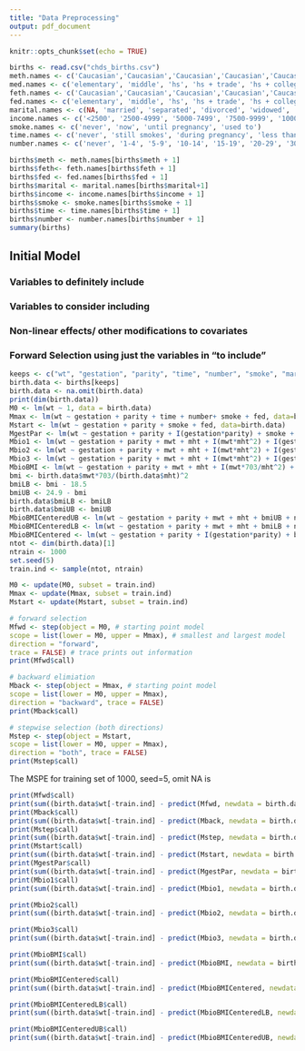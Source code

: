 ```yaml
---
title: "Data Preprocessing"
output: pdf_document
---
```


```r
knitr::opts_chunk$set(echo = TRUE)
```

```r
births <- read.csv("chds_births.csv")
meth.names <- c('Caucasian','Caucasian','Caucasian','Caucasian','Caucasian','Caucasian', 'Mexican', 'African-American', 'Asian', 'Mixed', 'Other')
med.names <- c('elementary', 'middle', 'hs', 'hs + trade', 'hs + college', 'college', 'trade', 'unclear')
feth.names <- c('Caucasian','Caucasian','Caucasian','Caucasian','Caucasian','Caucasian', 'Mexican', 'African-American', 'Asian', 'Mixed', 'Other')
fed.names <- c('elementary', 'middle', 'hs', 'hs + trade', 'hs + college', 'college', 'trade', 'unclear')
marital.names <- c(NA, 'married', 'separated', 'divorced', 'widowed', 'never married')
income.names <- c('<2500', '2500-4999', '5000-7499', '7500-9999', '10000-12499', '12500-14999', '15000-17499', '20000-22499', '>22500')
smoke.names <- c('never', 'now', 'until pregnancy', 'used to')
time.names <- c('never', 'still smokes', 'during pregnancy', 'less than a year', '1-2yrs', '2-3yrs', '3-4yrs', '5-9yrs', '10+yrs', 'quit - unknown then')
number.names <- c('never', '1-4', '5-9', '10-14', '15-19', '20-29', '30-39', '40-60', '>60', 'smoked, amount unknown')

births$meth <- meth.names[births$meth + 1]
births$feth<- feth.names[births$feth + 1]
births$fed <- fed.names[births$fed + 1]
births$marital <- marital.names[births$marital+1]
births$income <- income.names[births$income + 1]
births$smoke <- smoke.names[births$smoke + 1]
births$time <- time.names[births$time + 1]
births$number <- number.names[births$number + 1]
summary(births)
```
## Initial Model

### Variables to definitely include
\begin{enumerate}
\item gestation
\item parity
\item time
\item number
\item smoke
\item martial
\item fed
\item med
\end{enumerate}

### Variables to consider including
\begin{enumerate}
\item meth
\item feth
\item mage/fage (not both -- correlated)
\item mht/mwt (slightly correlated so probably not both -- mwt might be better)
\end{enumerate}

### Non-linear effects/ other modifications to covariates
\begin{itemize}
\item change grouping of smoke: group 0 and 3 together; 1 and 2 together to form "never/used to" and "now/until pregnancy"
\item change grouping of med/fed: (0, 1, 7) becomes group "no highschool/ highschool unclear", (3, 6) -> trade, (4, 5) -> college [the latter 2 groupings are relevant for fed more than med]
\item income* (have to fix with imputation first)
\end{itemize}


### Forward Selection using just the variables in "to include"
```r
keeps <- c("wt", "gestation", "parity", "time", "number", "smoke", "marital", "fed", "med", "mwt", "mht")
birth.data <- births[keeps]
birth.data <- na.omit(birth.data)
print(dim(birth.data))
M0 <- lm(wt ~ 1, data = birth.data)
Mmax <- lm(wt ~ gestation + parity + time + number+ smoke + fed, data=birth.data)
Mstart <- lm(wt ~ gestation + parity + smoke + fed, data=birth.data)
MgestPar <- lm(wt ~ gestation + parity + I(gestation*parity) + smoke + fed, data = birth.data)
Mbio1 <- lm(wt ~ gestation + parity + mwt + mht + I(mwt*mht^2) + I(gestation*parity) + time, data = birth.data)
Mbio2 <- lm(wt ~ gestation + parity + mwt + mht + I(mwt*mht^2) + I(gestation*parity) + smoke, data = birth.data)
Mbio3 <- lm(wt ~ gestation + parity + mwt + mht + I(mwt*mht^2) + I(gestation*parity) + number, data = birth.data)
MbioBMI <- lm(wt ~ gestation + parity + mwt + mht + I(mwt*703/mht^2) + I(gestation*parity) + number, data = birth.data)
bmi <- birth.data$mwt*703/(birth.data$mht)^2
bmiLB <- bmi - 18.5
bmiUB <- 24.9 - bmi
birth.data$bmiLB <- bmiLB
birth.data$bmiUB <- bmiUB
MbioBMICenteredUB <- lm(wt ~ gestation + parity + mwt + mht + bmiUB + number, data = birth.data)
MbioBMICenteredLB <- lm(wt ~ gestation + parity + mwt + mht + bmiLB + number, data = birth.data)
MbioBMICentered <- lm(wt ~ gestation + parity + I(gestation*parity) + bmiUB + number, data = birth.data)
ntot <- dim(birth.data)[1]
ntrain <- 1000
set.seed(5)
train.ind <- sample(ntot, ntrain)

M0 <- update(M0, subset = train.ind)
Mmax <- update(Mmax, subset = train.ind)
Mstart <- update(Mstart, subset = train.ind)
```
```r
# forward selection
Mfwd <- step(object = M0, # starting point model
scope = list(lower = M0, upper = Mmax), # smallest and largest model
direction = "forward", 
trace = FALSE) # trace prints out information
print(Mfwd$call)
```
```r
# backward elimiation
Mback <- step(object = Mmax, # starting point model
scope = list(lower = M0, upper = Mmax),
direction = "backward", trace = FALSE)
print(Mback$call)
```
```r
# stepwise selection (both directions)
Mstep <- step(object = Mstart,
scope = list(lower = M0, upper = Mmax),
direction = "both", trace = FALSE)
print(Mstep$call)
```

The MSPE for training set of 1000, seed=5, omit NA is 
```r
print(Mfwd$call)
print(sum((birth.data$wt[-train.ind] - predict(Mfwd, newdata = birth.data[-train.ind,]))^2))
print(Mback$call)
print(sum((birth.data$wt[-train.ind] - predict(Mback, newdata = birth.data[-train.ind,]))^2))
print(Mstep$call)
print(sum((birth.data$wt[-train.ind] - predict(Mstep, newdata = birth.data[-train.ind,]))^2))
print(Mstart$call)
print(sum((birth.data$wt[-train.ind] - predict(Mstart, newdata = birth.data[-train.ind,]))^2))
print(MgestPar$call)
print(sum((birth.data$wt[-train.ind] - predict(MgestPar, newdata = birth.data[-train.ind,]))^2))
print(Mbio1$call)
print(sum((birth.data$wt[-train.ind] - predict(Mbio1, newdata = birth.data[-train.ind,]))^2))

print(Mbio2$call)
print(sum((birth.data$wt[-train.ind] - predict(Mbio2, newdata = birth.data[-train.ind,]))^2))

print(Mbio3$call)
print(sum((birth.data$wt[-train.ind] - predict(Mbio3, newdata = birth.data[-train.ind,]))^2))

print(MbioBMI$call)
print(sum((birth.data$wt[-train.ind] - predict(MbioBMI, newdata = birth.data[-train.ind,]))^2))

print(MbioBMICentered$call)
print(sum((birth.data$wt[-train.ind] - predict(MbioBMICentered, newdata = birth.data[-train.ind,]))^2))

print(MbioBMICenteredLB$call)
print(sum((birth.data$wt[-train.ind] - predict(MbioBMICenteredLB, newdata = birth.data[-train.ind,]))^2))

print(MbioBMICenteredUB$call)
print(sum((birth.data$wt[-train.ind] - predict(MbioBMICenteredUB, newdata = birth.data[-train.ind,]))^2))
```
